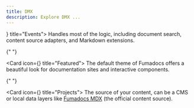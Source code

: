 ```yaml
---
title: DMX
description: Explore DMX ...
---
```




<Cards>
  <Card icon={<PanelsTopLeft className="text-blue-300" />} title="Events">
    Handles most of the logic, including document search, content source adapters, and Markdown extensions.
  </Card>

{" "}

<Card icon={<Database />} title="Featured">
  The default theme of Fumadocs offers a beautiful look for documentation sites
  and interactive components.
</Card>

{" "}

<Card icon={<CpuIcon className="text-purple-300" />} title="Projects">
  The source of your content, can be a CMS or local data layers like [Fumadocs
  MDX](/docs/mdx) (the official content source).
</Card>

</Cards>